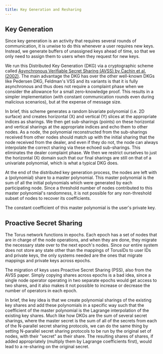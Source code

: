 ```yaml
---
title: Key Generation and Resharing
---
```


## Key Generation

Since key generation is an activity that requires several rounds of communication, it is unwise to do this whenever a user requires new keys. Instead,
we generate buffers of unassigned keys ahead of time, so that we only need to assign them to users when they request for new keys.‌

We run this Distributed Key Generation \(DKG\) via a cryptographic scheme called
[Asynchronous Verifiable Secret Sharing \(AVSS\) by Cachin et al. \(2002\)](https://eprint.iacr.org/2002/134.pdf). The main advantage the DKG has over
the other well-known DKGs like Pedersen DKG, Feldman's VSS and its variants is that it is fully asynchronous and thus does not require a complaint
phase when we consider the allowance for a small zero-knowledge proof. This results in a simpler implementation \(with constant communication rounds
even during malicious scenarios\), but at the expense of message size.

In brief, this scheme generates a random bivariate polynomial \(i.e. 2D surface\) and creates horizontal \(X\) and vertical \(Y\) slices at the
appropriate indices as sharings. We then get sub-sharings \(points\) on these horizontal and vertical sharings at the appropriate indices and echo
them to other nodes. As a node, the polynomial reconstructed from the sub-sharings received from other nodes should match up with the initial sharing
that the node received from the dealer, and even if they do not, the node can always interpolate the correct sharing via these echoed sub-sharings.
This eliminates the dealer complaint phase. We then we restrict ourselves to just the horizontal \(X\) domain such that our final sharings are still
on that of a univariate polynomial, which is what a typical DKG does.‌

At the end of the distributed key generation process, the nodes are left with a \(polynomial\) share to a master polynomial. This master polynomial is
the sum of all the initial polynomials which were generated by each participating node. Since a threshold number of nodes contributed to this master
polynomial's randomness, it is not possible for any non-threshold subset of nodes to recover its coefficients.

The constant coefficient of this master polynomial is the user's private key.

## Proactive Secret Sharing

The Torus network functions in epochs. Each epoch has a set of nodes that are in charge of the node operations, and when they are done, they migrate
the necessary state over to the next epoch's nodes. Since our entire system does not store any state other than the mappings of TorusIDs to user IDs
and private keys, the only systems needed are the ones that migrate mappings and private keys across epochs.‌

The migration of keys uses Proactive Secret Sharing \(PSS\), also from the AVSS paper. Simply copying shares across epochs is a bad idea, since a
single node operator operating in two separate epochs would get access to two shares, and it also makes it not possible to increase or decrease the
number of operators in each epoch.

In brief, the key idea is that we create polynomial sharings of the existing key shares and add these polynomials in a specific way such that the
coefficient of the master polynomial is the Lagrange interpolation of the existing key shares. Much like how DKGs are the sum of several secret
sharings, where the master secret is the sum of all of the secrets from each of the N-parallel secret sharing protocols, we can do the same thing by
setting N-parallel secret sharing protocols to be run by the original set of nodes, with their "secret" as their share. The resulting shares of
shares, if added appropriately \(multiply them by Lagrange coefficients first\), would lead to a re-sharing on the original secret.
